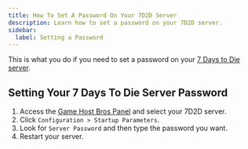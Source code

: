 ```yaml
---
title: How To Set A Password On Your 7D2D Server
description: Learn how to set a password on your 7D2D server.
sidebar:
  label: Setting a Password
---
```


This is what you do if you need to set a password on your [7 Days to Die server](https://www.gamehostbros.com/7-days-to-die-server-hosting/).

## Setting Your 7 Days To Die Server Password

<Steps>

1. Access the [Game Host Bros Panel](https://panel.gamehostbros.com/) and select your 7D2D server.
2. Click `Configuration > Startup Parameters`.
3. Look for `Server Password` and then type the password you want.
4. Restart your server.
</Steps>